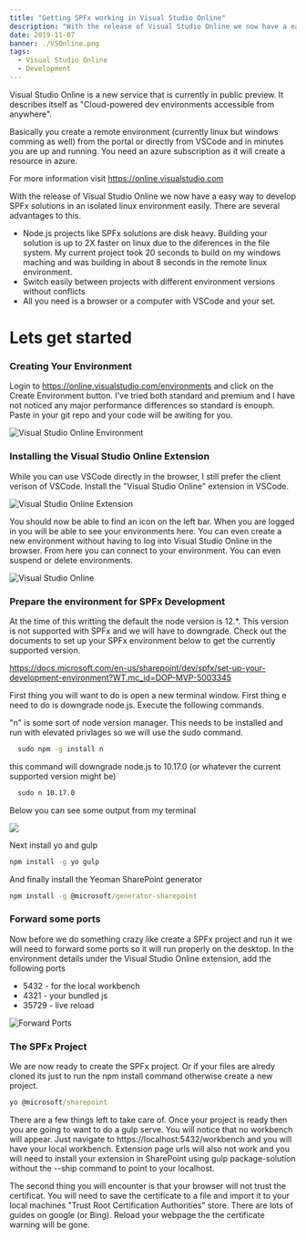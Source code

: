 ```yaml
---
title: "Getting SPFx working in Visual Studio Online"
description: "With the release of Visual Studio Online we now have a easy way to develop SPFx solutions in an isolated linux environment easily"
date: 2019-11-07
banner: ./VSOnline.png
tags: 
  - Visual Studio Online
  - Development
---
```


Visual Studio Online is a new service that is currently in public preview. It describes itself as "Cloud-powered dev environments accessible from anywhere". 

Basically you create a remote environment (currently linux but windows comming as well) from the portal or directly from VSCode and in minutes you are up and running. You need an azure subscription as it will create a resource in azure. 

For more information visit https://online.visualstudio.com


With the release of Visual Studio Online we now have a easy way to develop SPFx solutions in an isolated linux environment easily. There are several advantages to this. 

* Node.js projects like SPFx solutions are disk heavy. Building your solution is up to 2X faster on linux due to the diferences in the file system. My current project took 20 seconds to build on my windows maching and was building in about 8 seconds in the remote linux environment.
* Switch easily between projects with different environment versions without conflicts
* All you need is a browser or a computer with VSCode and your set. 

# Lets get started

### Creating Your Environment

Login to https://online.visualstudio.com/environments and click on the Create Environment button. I've tried both standard and premium and I have not noticed any major performance differences so standard is enouph. Paste in your git repo and your code will be awiting for you. 

![Visual Studio Online Environment](./vsOnlineNew.png)


### Installing the Visual Studio Online Extension

While you can use VSCode directly in the browser, I still prefer the client verison of VSCode. Install the "Visual Studio Online" extension in VSCode.

![Visual Studio Online Extension](./extension.png)

You should now be able to find an icon on the left bar. When you are logged in you will be able to see your environments here. You can even create a new environment without having to log into Visual Studio Online in the browser. From here you can connect to your environment. You can even suspend or delete environments. 

![Visual Studio Online](./vscodeOnline.png)

### Prepare the environment for SPFx Development

At the time of this writting the default the node version is 12.*. This version is not supported with SPFx and we will have to downgrade. Check out the documents to set up your SPFx environment below to get the currently supported version. 

https://docs.microsoft.com/en-us/sharepoint/dev/spfx/set-up-your-development-environment?WT.mc_id=DOP-MVP-5003345

First thing you will want to do is open a new terminal window. First thing e need to do is downgrade node.js. Execute the following commands.


"n" is some sort of node version manager. This needs to be installed and run with elevated privlages so we will use the sudo command.

```cmd
  sudo npm -g install n
```

this command will downgrade node.js to 10.17.0 (or whatever the current supported version might be)
```cmd
  sudo n 10.17.0
```

Below you can see some output from my terminal

![](./nodeversion.png)

Next install yo and gulp 
```cmd
npm install -g yo gulp
```

And finally install the Yeoman SharePoint generator
```cmd
npm install -g @microsoft/generator-sharepoint
```

### Forward some ports

Now before we do something crazy like create a SPFx project and run it we will need to forward some ports so it will run properly on the desktop. In the environment details under the Visual Studio Online extension, add the following ports

* 5432 - for the local workbench
* 4321 - your bundled js
* 35729 - live reload

![Forward Ports](./Ports.png)

### The SPFx Project

We are now ready to create the SPFx project. Or if your files are alredy cloned its just to run the npm install command otherwise create a new project.

```cmd
yo @microsoft/sharepoint
```

There are a few things left to take care of. Once your project is ready then you are going to want to do a gulp serve. You will notice that no workbench will appear. Just navigate to https://localhost:5432/workbench and you will have your local workbench. Extension page urls will also not work and you will need to install your extension in SharePoint using gulp package-solution without the --ship command to point to your localhost. 

The second thing you will encounter is that your browser will not trust the certificat. You will need to save the certificate to a file and import it to your local machines "Trust Root Certification Authorities" store. There are lots of guides on google (or Bing). Reload your webpage the the certificate warning will be gone.



 




